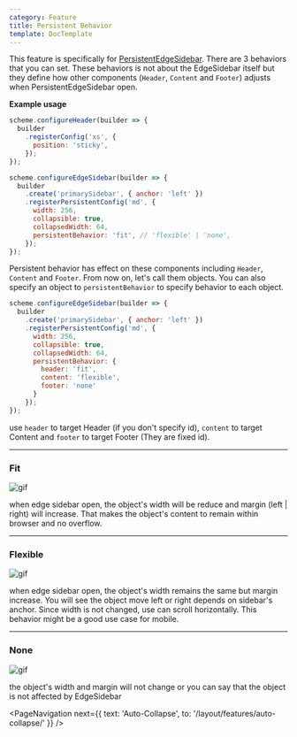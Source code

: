 ```yaml
---
category: Feature
title: Persistent Behavior
template: DocTemplate
---
```


This feature is specifically for [PersistentEdgeSidebar](/layout/api-reference/edge-sidebar-builder#registerpersistentconfig). There are 3
behaviors that you can set. These behaviors is not about the EdgeSidebar itself but they define how other components (`Header`, `Content` and `Footer`)
adjusts when PersistentEdgeSidebar open.

**Example usage**

```js
scheme.configureHeader(builder => {
  builder
    .registerConfig('xs', {
      position: 'sticky',
    });
});

scheme.configureEdgeSidebar(builder => {
  builder
    .create('primarySidebar', { anchor: 'left' })
    .registerPersistentConfig('md', {
      width: 256,
      collapsible: true,
      collapsedWidth: 64,
      persistentBehavior: 'fit', // 'flexible' | 'none',
    });
});
```

Persistent behavior has effect on these components including `Header`, `Content` and `Footer`. From now on, let's call them objects.
You can also specify an object to `persistentBehavior` to specify behavior to each object.

```js
scheme.configureEdgeSidebar(builder => {
  builder
    .create('primarySidebar', { anchor: 'left' })
    .registerPersistentConfig('md', {
      width: 256,
      collapsible: true,
      collapsedWidth: 64,
      persistentBehavior: {
        header: 'fit',
        content: 'flexible',
        footer: 'none'
      }
    });
});
```

use `header` to target Header (if you don't specify id), `content` to target Content and `footer` to target Footer (They are fixed id).

---

### Fit

![gif](https://media.giphy.com/media/MFt6AiK9bEYVjnYOPt/giphy.gif)

when edge sidebar open, the object's width will be reduce and margin (left | right) will increase. That makes
the object's content to remain within browser and no overflow.

---

### Flexible

![gif](https://media.giphy.com/media/U3hFyTGmJmBQV2SV8U/giphy.gif)

when edge sidebar open, the object's width remains the same but margin increase. You will see the object move left or right depends on sidebar's anchor.
Since width is not changed, use can scroll horizontally. This behavior might be a good use case for mobile.

---

### None

![gif](https://media.giphy.com/media/gEwHU79OpNwN5wmCJh/giphy.gif)

the object's width and margin will not change or you can say that the object is not affected by EdgeSidebar

<PageNavigation
  next={{ text: 'Auto-Collapse', to: '/layout/features/auto-collapse/' }}
/>
